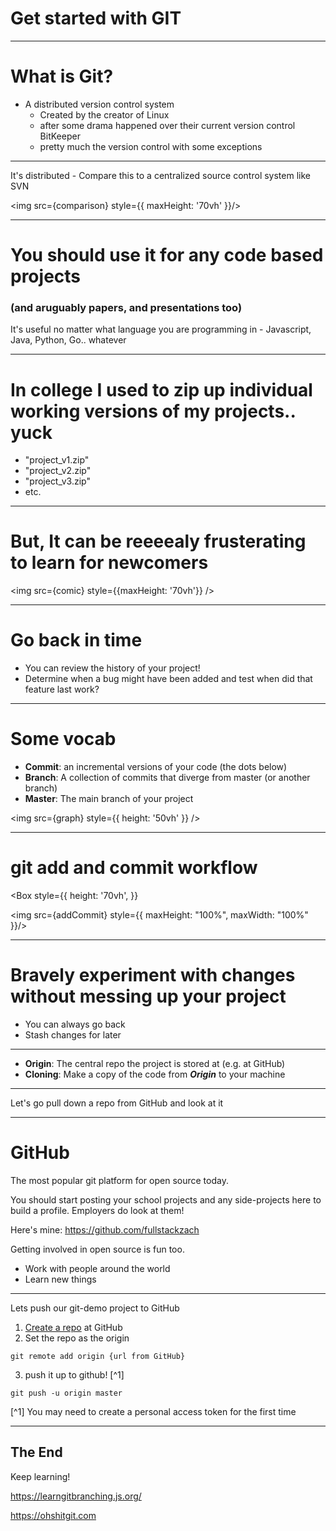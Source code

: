

# Get started with GIT

---

# What is Git? 

- A distributed version control system
  - Created by the creator of Linux
  - after some drama happened over their current version control BitKeeper
  - pretty much the version control with some exceptions

---

It's distributed - Compare this to a centralized source control system like SVN

<img src={comparison} style={{ maxHeight: '70vh' }}/>

---

# You should use it for any code based projects

### (and aruguably papers, and presentations too)

It's useful no matter what language you are programming in - Javascript, Java, Python, Go.. whatever

---

# In college I used to zip up individual working versions of my projects.. yuck


* "project_v1.zip"
* "project_v2.zip"
* "project_v3.zip"
* etc.

---

# But, It can be reeeealy frusterating to learn for newcomers

<img src={comic} style={{maxHeight: '70vh'}} />

---

# Go back in time
 
* You can review the history of your project!
* Determine when a bug might have been added and test when did that feature last work?

---

# Some vocab

- **Commit**: an incremental versions of your code (the dots below)
- **Branch**: A collection of commits that diverge from master (or another branch)
- **Master**: The main branch of your project

<img src={graph} style={{ height: '50vh' }} />

---

# git add and commit workflow

<Box
style={{
      height: '70vh',
}}
>
<img src={addCommit} style={{
  maxHeight: "100%",
  maxWidth: "100%"
}}/>
</Box>

---

# Bravely experiment with changes without messing up your project

- You can always go back
- Stash changes for later

---

- **Origin**: The central repo the project is stored at (e.g. at GitHub)
- **Cloning**: Make a copy of the code from ***Origin*** to your machine

---

Let's go pull down a repo from GitHub and look at it

---

# GitHub

The most popular git platform for open source today. 

You should start posting your school projects and any side-projects here to build a profile. Employers do look at them!

Here's mine: https://github.com/fullstackzach

Getting involved in open source is fun too.
  - Work with people around the world
  - Learn new things

---

Lets push our git-demo project to GitHub

1. [Create a repo](https://github.com/new) at GitHub
2. Set the repo as the origin

`git remote add origin {url from GitHub}`

3. push it up to github! [^1]

`git push -u origin master`

[^1] You may need to create a personal access token for the first time

---

## The End

Keep learning!

https://learngitbranching.js.org/

https://ohshitgit.com
